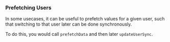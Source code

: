 

### Prefetching Users

In some usecases, it can be useful to prefetch values for a given user, such that switching 
to that user later can be done synchronously.

To do this, you would call `prefetchData` and then later `updateUserSync`.

<GitHubEmbed url="https://raw.githubusercontent.com/statsig-io/js-client-monorepo/main/samples/react/src/samples/precomputed-client/sample-precomp-prefetch.tsx" />
